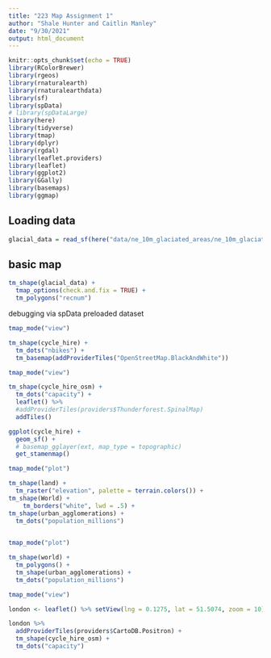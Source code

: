 ```yaml
---
title: "223 Map Assignment 1"
author: "Shale Hunter and Caitlin Manley"
date: "9/30/2021"
output: html_document
---
```


```r
knitr::opts_chunk$set(echo = TRUE)
library(RColorBrewer)
library(rgeos)
library(rnaturalearth)
library(rnaturalearthdata)
library(sf)
library(spData)
# library(spDataLarge)
library(here)
library(tidyverse)
library(tmap)
library(dplyr)
library(rgdal)
library(leaflet.providers)
library(leaflet)
library(ggplot2)
library(GGally)
library(basemaps)
library(ggmap)
```

## Loading data

```r
glacial_data = read_sf(here("data/ne_10m_glaciated_areas/ne_10m_glaciated_areas.shp"), promote_to_multi = TRUE)
```

## basic map

```r
tm_shape(glacial_data) + 
  tmap_options(check.and.fix = TRUE) +
  tm_polygons("recnum")
```

debugging via spData preloaded dataset
```r
tmap_mode("view")

tm_shape(cycle_hire) +
  tm_dots("nbikes") +
  tm_basemap(addProviderTiles("OpenStreetMap.BlackAndWhite"))
```

```r
tmap_mode("view")

tm_shape(cycle_hire_osm) +
  tm_dots("capacity") +
  leaflet() %>% 
  #addProviderTiles(providers$Thunderforest.SpinalMap)
  addTiles()
```

```r
ggplot(cycle_hire) +
  geom_sf() +
  # basemap_gglayer(ext, map_type = topographic)
  get_stamenmap()
```



```r

tmap_mode("plot")

tm_shape(land) +    
  tm_raster("elevation", palette = terrain.colors()) +
tm_shape(World) +
    tm_borders("white", lwd = .5) +
tm_shape(urban_agglomerations) +
  tm_dots("population_millions")
  
```


```r

tmap_mode("plot")

tm_shape(world) +
  tm_polygons() +
  tm_shape(urban_agglomerations) +
  tm_dots("population_millions")

```

```r

tmap_mode("view")

london <- leaflet() %>% setView(lng = 0.1275, lat = 51.5074, zoom = 10)

london %>% 
  addProviderTiles(providers$CartoDB.Positron) + 
  tm_shape(cycle_hire_osm) +
  tm_dots("capacity")
```

